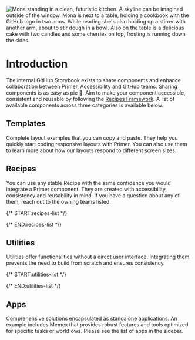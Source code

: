 
<Meta title="Introduction" />

![Mona standing in a clean, futuristic kitchen. A skyline can be imagined outside of the window. Mona is next to a table, holding a cookbook with the GitHub logo in two arms. While reading she's also holding up a stirrer with another arm, about to stir dough in a bowl. Also on the table is a delicious cake with two candles and some cherries on top, frosting is running down the sides.](https://github.com/primer/design/assets/980622/0d2b95c5-f061-4988-b7a8-841ebd1fa5a1)

# Introduction

The internal GitHub Storybook exists to share components and enhance collaboration between Primer, Accessibility and GitHub teams. Sharing components is as easy as pie 🍰. Aim to make your component accessible, consistent and reusable by following the [Recipes Framework](https://thehub.github.com/epd/design-system/recipes/). A list of available components across three categories is available below.

## Templates

Complete layout examples that you can copy and paste. They help you quickly start coding responsive layouts with Primer. You can also use them to learn more about how our layouts respond to different screen sizes.

## Recipes

You can use any stable Recipe with the same confidence you would integrate a Primer component. They are created with accessibility, consistency and reusability in mind. If you have a question about any of them, reach out to the owning teams listed:

{/* START:recipes-list */}

{/* END:recipes-list */}

## Utilities

Utilities offer functionalities without a direct user interface. Integrating them prevents the need to build from scratch and ensures consistency.

{/* START:utilities-list */}

{/* END:utilities-list */}

## Apps

Comprehensive solutions encapsulated as standalone applications. An example includes Memex that provides robust features and tools optimized for specific tasks or workflows. Please see the list of apps in the sidebar.
